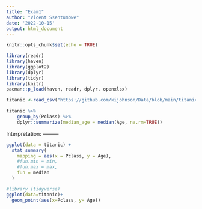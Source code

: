 ```yaml
---
title: "Exam1"
author: "Vicent Ssentumbwe"
date: '2022-10-15'
output: html_document
---
```


```r
knitr::opts_chunk$set(echo = TRUE)
```

```r
library(readr)
library(haven)
library(ggplot2)
library(dplyr)
library(tidyr)
library(knitr)
pacman::p_load(haven, readr, dplyr, openxlsx)
```


```r
titanic <-read_csv("https://github.com/kijohnson/Data/blob/main/titanic.csv?raw=true")
```
```r
titanic %>%
    group_by(Pclass) %>%
    dplyr::summarize(median_age = median(Age, na.rm=TRUE))
```
Interpretation: ---------
```r
ggplot(data = titanic) + 
  stat_summary(
    mapping = aes(x = Pclass, y = Age),
    #fun.min = min,
    #fun.max = max,
    fun = median
  )
```
```r
#library (tidyverse)
ggplot(data=titanic)+
  geom_point(aes(x=Pclass, y= Age))

```

```r

```



